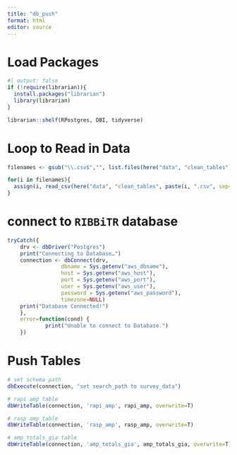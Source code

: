 ```yaml
---
title: "db_push"
format: html
editor: source
---
```


# Load Packages
```r
#| output: false
if (!require(librarian)){
  install.packages("librarian")
  library(librarian)
}

librarian::shelf(RPostgres, DBI, tidyverse)

```

# Loop to Read in Data
```r

filenames <- gsub("\\.csv$","", list.files(here("data", "clean_tables")))

for(i in filenames){
  assign(i, read_csv(here("data", "clean_tables", paste(i, ".csv", sep="")), col_types = cols()))
}


```

# connect to `RIBBiTR` database
```r

tryCatch({
    drv <- dbDriver("Postgres")
    print("Connecting to Database…")
    connection <- dbConnect(drv, 
                 dbname = Sys.getenv("aws_dbname"),
                 host = Sys.getenv("aws_host"), 
                 port = Sys.getenv("aws_port"),
                 user = Sys.getenv("aws_user"), 
                 password = Sys.getenv("aws_password"),
                 timezone=NULL)
    print("Database Connected!")
    },
    error=function(cond) {
            print("Unable to connect to Database.")
    })

```


# Push Tables
```r

# set schema path
dbExecute(connection, "set search_path to survey_data")

# rapi amp table
dbWriteTable(connection, 'rapi_amp', rapi_amp, overwrite=T)

# rasp amp table
dbWriteTable(connection, 'rasp_amp', rasp_amp, overwrite=T)

# amp_totals_gia table
dbWriteTable(connection, 'amp_totals_gia', amp_totals_gia, overwrite=T)


```

